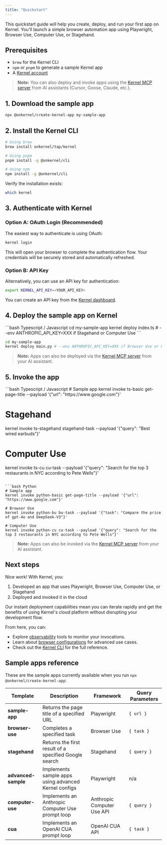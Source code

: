 ```yaml
---
title: "Quickstart"
---
```


This quickstart guide will help you create, deploy, and run your first app on Kernel. You'll launch a simple browser automation app using Playwright, Browser Use, Computer Use, or Stagehand.

## Prerequisites

- `brew` for the Kernel CLI
- `npm` or `pnpm` to generate a sample Kernel app
- A [Kernel account](/reference/api-keys)

> **Note:** You can also deploy and invoke apps using the [Kernel MCP server](/mcp) from AI assistants (Cursor, Goose, Claude, etc.).

## 1. Download the sample app

```bash
npx @onkernel/create-kernel-app my-sample-app
```

## 2. Install the Kernel CLI

```bash
# Using brew
brew install onkernel/tap/kernel

# Using pnpm
pnpm install -g @onkernel/cli

# Using npm
npm install -g @onkernel/cli
```

Verify the installation exists:

```bash
which kernel
```

## 3. Authenticate with Kernel

### Option A: OAuth Login (Recommended)

The easiest way to authenticate is using OAuth:

```bash
kernel login
```

This will open your browser to complete the authentication flow. Your credentials will be securely stored and automatically refreshed.

### Option B: API Key

Alternatively, you can use an API key for authentication:

```bash
export KERNEL_API_KEY=<YOUR_API_KEY>
```

You can create an API key from the [Kernel dashboard](https://dashboard.onkernel.com).

## 4. Deploy the sample app on Kernel

<CodeGroup>
```bash Typescript / Javascript
cd my-sample-app
kernel deploy index.ts # --env ANTHROPIC_API_KEY=XXX if Stagehand or Computer Use
```

```bash Python
cd my-sample-app
kernel deploy main.py # --env ANTHROPIC_API_KEY=XXX if Browser Use or Computer Use
```

</CodeGroup>

> **Note:** Apps can also be deployed via the [Kernel MCP server](/mcp) from your AI assistant.

## 5. Invoke the app

<CodeGroup>
```bash Typescript / Javascript
# Sample app
kernel invoke ts-basic get-page-title --payload '{"url": "https://www.google.com"}'

# Stagehand
kernel invoke ts-stagehand stagehand-task --payload '{"query": "Best wired earbuds"}'

# Computer Use
kernel invoke ts-cu cu-task --payload '{"query": "Search for the top 3 restaurants in NYC according to Pete Wells"}'
````

```bash Python
# Sample app
kernel invoke python-basic get-page-title --payload '{"url": "https://www.google.com"}'

# Browser Use
kernel invoke python-bu bu-task --payload '{"task": "Compare the price of gpt-4o and DeepSeek-V3"}'

# Computer Use
kernel invoke python-cu cu-task --payload '{"query": "Search for the top 3 restaurants in NYC according to Pete Wells"}'
````

</CodeGroup>

> **Note:** Apps can also be invoked via the [Kernel MCP server](/mcp) from your AI assistant.

## Next steps

Nice work! With Kernel, you:

1. Developed an app that uses Playwright, Browser Use, Computer Use, or Stagehand
2. Deployed and invoked it in the cloud

Our instant deployment capabilities mean you can iterate rapidly and get the benefits of using Kernel's cloud platform without disrupting your development flow.

From here, you can:

- Explore [observability](/observability/logs) tools to monitor your invocations.
- Learn about [browser configurations](/launch/browser-persistence) for advanced use cases.
- Check out the [Kernel CLI](/reference/cli) for the full reference.

## Sample apps reference

These are the sample apps currently available when you run `npx @onkernel/create-kernel-app`:

| Template               | Description                                               | Framework                  | Query Parameters |
|------------------------|-----------------------------------------------------------|----------------------------|------------------|
| **sample-app**         | Returns the page title of a specified URL                 | Playwright                 | `{ url }`        |
| **browser-use**        | Completes a specified task                                | Browser Use                | `{ task }`       |
| **stagehand**          | Returns the first result of a specified Google search     | Stagehand                  | `{ query }`      |
| **advanced-sample**    | Implements sample apps using advanced Kernel configs      | Playwright                 | n/a              |
| **computer-use**       | Implements an Anthropic Computer Use prompt loop          | Anthropic Computer Use API | `{ query }`      |
| **cua**                | Implements an OpenAI CUA prompt loop                      | OpenAI CUA API             | `{ task }`       |
